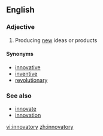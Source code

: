 ==English==

===Adjective===
{{en-adj}}

# Producing [[new]] ideas or products

====Synonyms====
* [[innovative]]
* [[inventive]]
* [[revolutionary]]

===See also===
* [[innovate]]
* [[innovation]]

[[vi:innovatory]]
[[zh:innovatory]]